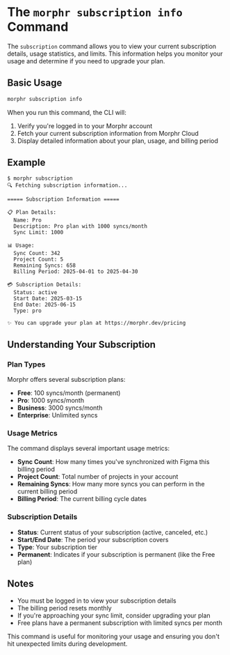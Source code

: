 # The `morphr subscription info` Command

The `subscription` command allows you to view your current subscription details, usage statistics, and limits. This information helps you monitor your usage and determine if you need to upgrade your plan.

## Basic Usage

```bash
morphr subscription info
```

When you run this command, the CLI will:

1. Verify you're logged in to your Morphr account
2. Fetch your current subscription information from Morphr Cloud
3. Display detailed information about your plan, usage, and billing period

## Example

```
$ morphr subscription
🔍 Fetching subscription information...

===== Subscription Information =====

📋 Plan Details:
  Name: Pro
  Description: Pro plan with 1000 syncs/month
  Sync Limit: 1000

📊 Usage:
  Sync Count: 342
  Project Count: 5
  Remaining Syncs: 658
  Billing Period: 2025-04-01 to 2025-04-30

💳 Subscription Details:
  Status: active
  Start Date: 2025-03-15
  End Date: 2025-06-15
  Type: pro

✨ You can upgrade your plan at https://morphr.dev/pricing
```

## Understanding Your Subscription

### Plan Types

Morphr offers several subscription plans:

- **Free**: 100 syncs/month (permanent)
- **Pro**: 1000 syncs/month
- **Business**: 3000 syncs/month
- **Enterprise**: Unlimited syncs

### Usage Metrics

The command displays several important usage metrics:

- **Sync Count**: How many times you've synchronized with Figma this billing period
- **Project Count**: Total number of projects in your account
- **Remaining Syncs**: How many more syncs you can perform in the current billing period
- **Billing Period**: The current billing cycle dates

### Subscription Details

- **Status**: Current status of your subscription (active, canceled, etc.)
- **Start/End Date**: The period your subscription covers
- **Type**: Your subscription tier
- **Permanent**: Indicates if your subscription is permanent (like the Free plan)

## Notes

- You must be logged in to view your subscription details
- The billing period resets monthly
- If you're approaching your sync limit, consider upgrading your plan
- Free plans have a permanent subscription with limited syncs per month

This command is useful for monitoring your usage and ensuring you don't hit unexpected limits during development.
